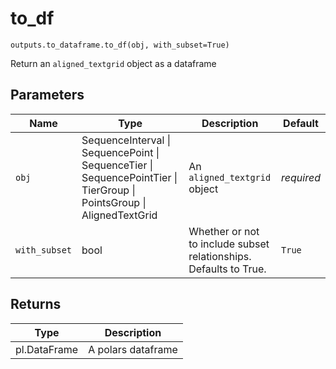 # to_df { #aligned_textgrid.outputs.to_dataframe.to_df }

`outputs.to_dataframe.to_df(obj, with_subset=True)`

Return an `aligned_textgrid` object as a dataframe

## Parameters

| Name          | Type                                                                                                                  | Description                                                       | Default    |
|---------------|-----------------------------------------------------------------------------------------------------------------------|-------------------------------------------------------------------|------------|
| `obj`         | SequenceInterval \| SequencePoint \| SequenceTier \| SequencePointTier \| TierGroup \| PointsGroup \| AlignedTextGrid | An `aligned_textgrid` object                                      | _required_ |
| `with_subset` | bool                                                                                                                  | Whether or not to include subset relationships. Defaults to True. | `True`     |

## Returns

| Type         | Description        |
|--------------|--------------------|
| pl.DataFrame | A polars dataframe |